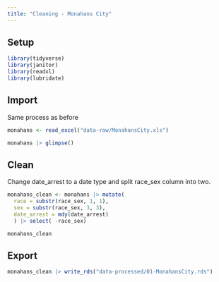 ```yaml
---
title: "Cleaning - Monahans City"
---
```


## Setup

```r

library(tidyverse)
library(janitor)
library(readxl)
library(lubridate)
```

## Import 

Same process as before

```r
monahans <- read_excel("data-raw/MonahansCity.xls")

monahans |> glimpse()
```

## Clean

Change date_arrest to a date type and split race_sex column into two. 

```r
monahans_clean <- monahans |> mutate(
  race = substr(race_sex, 1, 1),
  sex = substr(race_sex, 3, 3),
  date_arrest = mdy(date_arrest)
  ) |> select( -race_sex)

monahans_clean
```


## Export

```r
monahans_clean |> write_rds("data-processed/01-MonahansCity.rds")
```
